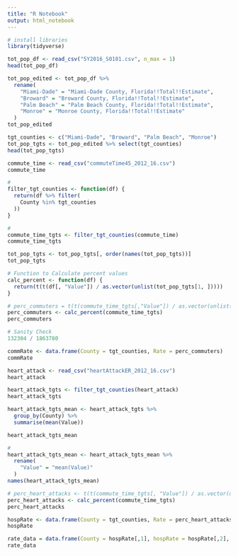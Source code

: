 ```yaml
---
title: "R Notebook"
output: html_notebook
---
```


```r
# install libraries
library(tidyverse)
```
```r
tot_pop_df <- read_csv("5Y2016_S0101.csv", n_max = 1)
head(tot_pop_df)
```

```r
tot_pop_edited <- tot_pop_df %>%
  rename(
    "Miami-Dade" = "Miami-Dade County, Florida!!Total!!Estimate",
    "Broward" = "Broward County, Florida!!Total!!Estimate",
    "Palm Beach" = "Palm Beach County, Florida!!Total!!Estimate",
    "Monroe" = "Monroe County, Florida!!Total!!Estimate"
  )
tot_pop_edited
```
```r
tgt_counties <- c("Miami-Dade", "Broward", "Palm Beach", "Monroe")
tot_pop_tgts <- tot_pop_edited %>% select(tgt_counties)
head(tot_pop_tgts)
```


```r
commute_time <- read_csv("commuteTime45_2012_16.csv")
commute_time
```
```r
#
filter_tgt_counties <- function(df) {
  return(df %>% filter(
    County %in% tgt_counties
  ))
}
```


```r
#
commute_time_tgts <- filter_tgt_counties(commute_time)
commute_time_tgts
```


```r
tot_pop_tgts <- tot_pop_tgts[, order(names(tot_pop_tgts))]
tot_pop_tgts
```


```r
# Function to Calculate percent values
calc_percent <- function(df) {
  return(t(t(df[, "Value"]) / as.vector(unlist(tot_pop_tgts[1, ]))))
}
```


```r
# perc_commuters = t(t(commute_time_tgts[,"Value"]) / as.vector(unlist(tot_pop_tgts[1,])))
perc_commuters <- calc_percent(commute_time_tgts)
perc_commuters
```
```r
# Sanity Check
132304 / 1863780
```
```r
commRate <- data.frame(County = tgt_counties, Rate = perc_commuters)
commRate
```


```r
heart_attack <- read_csv("heartAttackER_2012_16.csv")
heart_attack
```
```r
heart_attack_tgts <- filter_tgt_counties(heart_attack)
heart_attack_tgts
```
```r
heart_attack_tgts_mean <- heart_attack_tgts %>%
  group_by(County) %>%
  summarise(mean(Value))

heart_attack_tgts_mean
```
```r
#
heart_attack_tgts_mean <- heart_attack_tgts_mean %>%
  rename(
    "Value" = "mean(Value)"
  )
names(heart_attack_tgts_mean)
```

```r
# perc_heart_attacks <- t(t(commute_time_tgts[, "Value"]) / as.vector(unlist(tot_pop_tgts[1, ])))
perc_heart_attacks <- calc_percent(commute_time_tgts)
perc_heart_attacks
```

```r
hospRate <- data.frame(County = tgt_counties, Rate = perc_heart_attacks)
hospRate
```
```r
rate_data = data.frame(County = hospRate[,1], hospRate = hospRate[,2], commRate = commRate[,2])
rate_data
```

